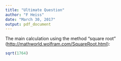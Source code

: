 ---
title: "Ultimate Question"
author: "F Heiss"
date: "March 30, 2017"
output: pdf_document
---

The main calculation using the method "square root"
(<http://mathworld.wolfram.com/SquareRoot.html>):

```{r}
sqrt(1764)
```
